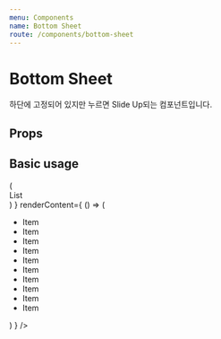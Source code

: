 ```yaml
---
menu: Components
name: Bottom Sheet
route: /components/bottom-sheet
---
```



# Bottom Sheet

하단에 고정되어 있지만 누르면 Slide Up되는 컴포넌트입니다.

## Props

<PropsTable of={BottomSheet} />

## Basic usage

<Playground>
  <BottomSheet
    title="Bottom Sheet"
    badgeCount={ 101 }
    renderFixedContent={ () => (<div>List</div>) }
    renderContent={ () => (
      <ul style={{ margin: 0 }}>
        <li>Item</li>
        <li>Item</li>
        <li>Item</li>
        <li>Item</li>
        <li>Item</li>
        <li>Item</li>
        <li>Item</li>
        <li>Item</li>
        <li>Item</li>
        <li>Item</li>
      </ul>
    ) }
  />
</Playground>
